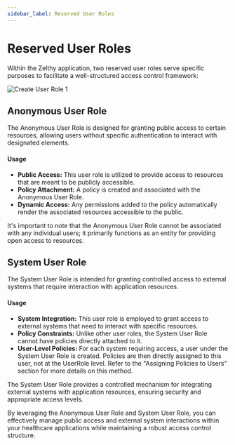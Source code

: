 ```yaml
---
sidebar_label: Reserved User Roles
---
```


# Reserved User Roles

Within the Zelthy application, two reserved user roles serve specific purposes to facilitate a well-structured access control framework:

![Create User Role 1](/img/user-roles/creating-a-user-role1.png)

## Anonymous User Role

The Anonymous User Role is designed for granting public access to certain resources, allowing users without specific authentication to interact with designated elements.

#### Usage
- **Public Access:** This user role is utilized to provide access to resources that are meant to be publicly accessible.
- **Policy Attachment:** A policy is created and associated with the Anonymous User Role.
- **Dynamic Access:** Any permissions added to the policy automatically render the associated resources accessible to the public.

It's important to note that the Anonymous User Role cannot be associated with any individual users; it primarily functions as an entity for providing open access to resources.

## System User Role

The System User Role is intended for granting controlled access to external systems that require interaction with application resources.

#### Usage
- **System Integration:** This user role is employed to grant access to external systems that need to interact with specific resources.
- **Policy Constraints:** Unlike other user roles, the System User Role cannot have policies directly attached to it.
- **User-Level Policies:** For each system requiring access, a user under the System User Role is created. Policies are then directly assigned to this user, not at the UserRole level. Refer to the "Assigning Policies to Users" section for more details on this method.

The System User Role provides a controlled mechanism for integrating external systems with application resources, ensuring security and appropriate access levels.

By leveraging the Anonymous User Role and System User Role, you can effectively manage public access and external system interactions within your healthcare applications while maintaining a robust access control structure.
